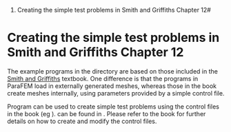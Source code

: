 #Creating the simple test problems in Smith and Griffiths Chapter 12#

= Creating the simple test problems in Smith and Griffiths Chapter 12 =

The example programs in the {{{parafem/src/programs/sg12}}} directory are based on those included in the [http://eu.wiley.com/WileyCDA/WileyTitle/productCd-0470849703.html Smith and Griffiths] textbook. One difference is that the programs in ParaFEM load in externally generated meshes, whereas those in the book create meshes internally, using parameters provided by a simple control file.

Program {{{sg12mg}}} can be used to create simple test problems using the control files  in the book (eg {{{p121.dat}}}). {{{sg12mg}}} can be found in {{{/parafem/src/programs/sg12/sg12mg}}}. Please refer to the book for further details on how to create and modify the control files.